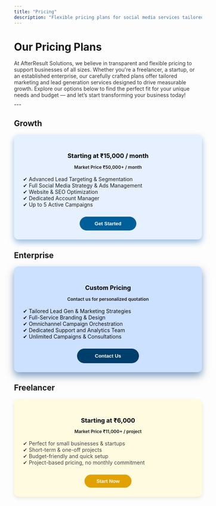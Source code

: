 ```yaml
---
title: "Pricing"
description: "Flexible pricing plans for social media services tailored to your business needs."
---
```


# Our Pricing Plans 

<p style="margin-bottom: 8px; font-size: 14px; color: #333;">
At AfterResult Solutions, we believe in transparent and flexible pricing to support businesses of all sizes. Whether you're a freelancer, a startup, or an established enterprise, our carefully crafted plans offer tailored marketing and lead generation services designed to drive measurable growth. Explore our options below to find the perfect fit for your unique needs and budget — and let’s start transforming your business today!
</p>
---

## Growth
<div style="background:#e6f0ff; border-radius: 12px; padding: 1.5rem; box-shadow: 0 8px 16px rgb(0 94 179 / 0.4); text-align:center;">
  <h3 style="color:#000000; margin-bottom: 0.8rem;"> Starting at ₹15,000 / month </h3>
  <p style="font-size: 0.75rem; font-weight: 600; margin-bottom: 1rem;"> Market Price ₹50,000+ / month</p>
  <ul style="list-style: none; padding: 0; color:#222; text-align:left; margin-bottom: 1.5rem;">
    <li>✔ Advanced Lead Targeting & Segmentation</li>
    <li>✔ Full Social Media Strategy & Ads Management</li>
    <li>✔ Website & SEO Optimization</li>
    <li>✔ Dedicated Account Manager</li>
    <li>✔ Up to 5 Active Campaigns</li>
  </ul>
  <button onclick="location.href='/contact'" style="background:#005f99; color:#fff; border:none; padding: 0.7rem 2.5rem; border-radius: 25px; cursor:pointer; font-weight: 700;">Get Started</button>
</div>

## Enterprise
<div style="background:#cce0ff; border-radius: 12px; padding: 1.5rem; box-shadow: 0 10px 20px rgb(0 63 130 / 0.5); text-align:center;">
  <h3 style="color:#000000; margin-bottom: 0.8rem;">Custom Pricing</h3>
  <p style="font-size: 0.75rem; font-weight: 600; margin-bottom: 1rem;">Contact us for personalized quotation</p>
  <ul style="list-style: none; padding: 0; color:#111; text-align:left; margin-bottom: 1.5rem;">
    <li>✔ Tailored Lead Gen & Marketing Strategies</li>
    <li>✔ Full-Service Branding & Design</li>
    <li>✔ Omnichannel Campaign Orchestration</li>
    <li>✔ Dedicated Support and Analytics Team</li>
    <li>✔ Unlimited Campaigns & Consultations</li>
  </ul>
  <button onclick="location.href='/contact'" style="background:#003e6b; color:#fff; border:none; padding: 0.75rem 3rem; border-radius: 25px; cursor:pointer; font-weight: 700;">Contact Us</button>
</div>

## Freelancer
<div style="background:#fffbe0; border-radius: 12px; padding: 1.5rem; box-shadow: 0 4px 10px #ece7d7; text-align:center;"> <h3 style="color:#000000; margin-bottom: 0.8rem;">Starting at ₹6,000 </h3> <p style="font-size: 0.75rem; font-weight: 600; margin-bottom: 1rem;"> Market Price ₹11,000+ / project</p> <ul style="list-style: none; padding: 0; color:#444; text-align:left; margin-bottom: 1.5rem;"> <li>✔ Perfect for small businesses & startups</li> <li>✔ Short-term & one-off projects</li> <li>✔ Budget-friendly and quick setup</li> <li>✔ Project-based pricing, no monthly commitment</li> </ul> <button onclick="location.href='/contact'" style="background:#e1a100; color:#fff; border:none; padding: 0.6rem 2rem; border-radius: 25px; cursor:pointer; font-weight: 600;">Start Now</button> </div>
